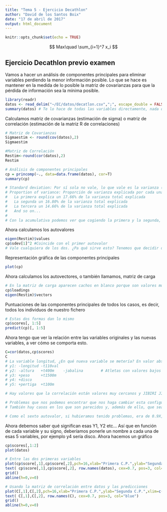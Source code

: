 ```yaml
---
title: "Tema 5 - Ejercicio Decathlon"
author: "David de los Santos Boix"
date: "17 de abril de 2017"
output: html_document
---
```


```r
knitr::opts_chunk$set(echo = TRUE)
```

$$
Max\quad \sum_{i=1}^7 x_i
$$



## Ejercicio Decathlon previo examen
Vamos a hacer un análisis de componentes principales para eliminar variables perdiendo la menor información posible. Lo que se hace es mantener en la medida de lo posible la matriz de covarianzas para que la pérdida de información sea la mínima posible.
```r
library(readr)
datos <- read_delim("~/EC/datos/decatlon.csv",";", escape_double = FALSE, trim_ws = TRUE)[,1:10]
summary(datos) # Te lo hace de todas las variables directamente, nada de una por una

```

Calculamos matriz de covarianzas (estimación de sigma) o matriz de correlación (estimación de la matriz R de correlaciones)
```r
# Matriz de Covarianzas
Sigmaestim <- round(cov(datos),2)
Sigmaestim

#Matriz de Correlación
Restim<-round(cor(datos),2)
Restim

# Análisis de componentes principales
cp = princomp(~., data=data.frame(datos), cor=T)
summary(cp)

# Standard deviation: Por sí sola no vale, lo que vale es la varianza (esto al cuadrado)
# Proportion of variance: Proporción de varianza explicada por cada una de las componentes, van en orden, es decir, la primera es la que más explica la varianza.
#   La primera explica un 17.66% de la varianza total explicada
#   La segunda un 16.80% de la varianza total explicada
#   La tercera un 14.66% de la varianza total explicada
#   And so on...
#
# Con la acumulativa podemos ver que cogiendo la primera y la segunda, explico el 34.46% de la varianza total explicada, que es poquito. Si pillamos la tercera, un 49.13% y vamos así con la 4 al 60% es razonable, con la 5 tenemos un 70%
```

Ahora calculamos los autovalores
```r
eigen(Restim)$values
cp$sdev[1]^2 #Coincide con el primer autovalor
# Vale cualquiera de los dos. ¿Pa qué sirve esto? Tenemos que decidir de las 10 componentes con cuantas nos quedamos. Hay un criterio que se llama la regla de KAYSER (o algo así), que te aconseja cuantas variables puedes tomar en función del autovalor. Coger tantas variables nuevas como autovalores mayores que uno tengamos, que en este caso son 5. La sexta componente en principio no, pero si nos hiciera falta (ya veremos por qué), pues no está de más en meter una variable. La séptima ya se aleja, así que nos movemos entre 5 y 6 variables nuevas, con esas 5 explicamos un 70.46%, no es perfecto pero es razonable. De 10 a 5 bajamos a lot.
```

Representación gráfica de las componentes principales
```r
plot(cp)
```

Ahora calculamos los autovectores, o también llamamos, matriz de carga
```r
# En la matriz de carga aparecen cachos en blanco porque son valores muy pequeños y se desprecian. La matriz de carga nos permite relacionar las nuevas variables con las anteriores. Es decir, nos va a decir cómo saco los valores de y1, que es con la primera columna, es decir y1 = 0.331*t100m -0.469*longitud -0.369*peso ... + 0.217*t1500m
cp$loadings
eigen(Restim)$vectors
```

Puntuaciones de las componentes principales de todos los casos, es decir, todos los individuos de nuestro fichero
```r
# Estas dos formas dan lo mismo
cp$scores[, 1:5]
predict(cp)[, 1:5]
```

Ahora tengo que ver la relación entre las variables originales y las nuevas variables, a ver cómo se comporta esto.
```r
C=cor(datos,cp$scores)
C
# La variable longitud, ¿En qué nueva variable se metería? En valor absoluto, sería con la 1 (0.62), Si la variable Y1 contiene a longitud, otra de las nuevas variables no puede contener a la longitud, no se puede partir. lo del signo ya veremos qué hacemos
# y1: -longitud -t110val
# y2: -altura   +t400m    -jabalina        # Atletas con valores bajos en altura y jabalina, altos en 400 m
# y3: +peso     +t1500m
# y4: +disco
# y5: +pertiga  +t100m

# Hay valores que la correlación están valores muy cercanos y JIBIRI JIBIRI, muy cercanos. Nos vamos al mayor siempre pero se está perdiendo info. La tabla de arriba es donde pones cada variable antigua en las nuevas

# Problemas que nos podemos encontrar que nos haga cambiar esta configuración. Puede ocurrir que una de las 10 variables al hacer este procedimiento no apareciese en la nueva tabla, dado que eso significaría que esa variable es que se ha perdido por el camino, y eso NOPUEDEDESE. Se puede permitir que esté regular explicada, pero entera... Lo que se debe hacer es meter una componente más que coja esta variable y todo solucionado.
# También hay casos en los que son parecidos y, además de ello, que sean bajos. De nuevo, para resolver este problema, se introduce una nueva componente a ver si ese problema se ESFUMA. La solución puede ser probar con otras técnicas de reducción de dimensión (como el análisis factorial)

# Como el sexto autovalor, si hubieramos tenido problemas, era de 0.9X, pues podríamos cogerla

```
Ahora debemos saber qué significan esas Y1, Y2 etc... Así que en función de cada variable y su signo, deberíamos ponerle un nombre a cada una de esas 5 variables, por ejemplo y4 sería disco. Ahora hacemos un gráfico
```r
cp$scores[,1:2]
plot(datos)

# Entre las dos primeras variables
plot(cp$score[,1],cp$score[,2],pch=16,xlab="Primera C.P.",ylab="Segunda C.P.",ylim=c(-0.45,0.45))
text( cp$score[,1],cp$score[,2], row.names(datos), cex=0.7, pos=3, col="blue")
grid()
abline(h=0,v=0)

# Usando la matriz de correlación entre datos y las predicciones
plot(C[,1],C[,2],pch=16,xlab="Primera C.P.",ylab="Segunda C.P.",xlim=c(-1.0,1.0),ylim=c(-1,1))
text( C[,1],C[,2], row.names(C), cex=0.7, pos=3, col="blue")
grid()
abline(h=0,v=0)
```

